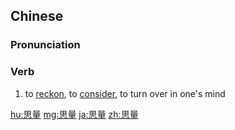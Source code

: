 ==Chinese==
{{zh-forms}}

===Pronunciation===
{{zh-pron
|m=sīliáng,tl=y
|c=si1 loeng4
|mn=qz:sir-niû/qz:sir-liông/xm,tp,kh:su-niû/zz:su-niô͘/tp,kh:su-liōng
|cat=v
}}

===Verb===
{{zh-verb}}

# to [[reckon]], to [[consider]], to turn over in one's mind

[[hu:思量]]
[[mg:思量]]
[[ja:思量]]
[[zh:思量]]